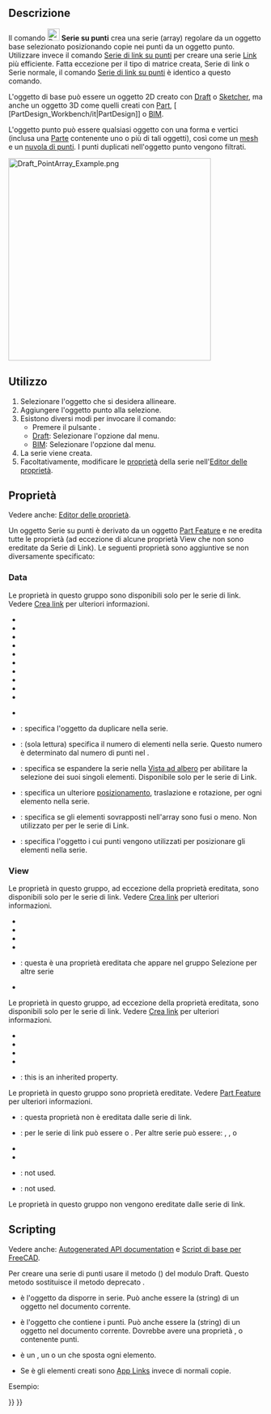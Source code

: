 <languages/>

{{Docnav/it
|[[Draft_PathLinkArray/it|Serie di link su tracciato]]
|[[Draft_PointLinkArray/it|Serie di link su punti]]
|[[Draft_Workbench/it|Draft]]
|IconL=Draft_PathLinkArray.svg
|IconR=Draft_PointLinkArray.svg
|IconC=Workbench_Draft.svg
}}

{{GuiCommand/it
|Name=Draft_PointArray
|Name/it=Draft Serie su punti
|MenuLocation=Modifiche → Strumenti serie →  Serie su punti<br>Modifica →  Serie su punti
|Workbenches=[[Draft_Workbench/it|Draft]], [[BIM_Workbench/it|BIM]]
|Version=0.18
|SeeAlso=[[Draft_OrthoArray/it|Draft Serie ortogonale]], [[Draft_PolarArray/it|Draft Serie polare]], [[Draft_CircularArray/it|Draft Serie circolare]], [[Draft_PathArray/it|Draft Serie su tracciato]], [[Draft_PathLinkArray/it|Draft Serie di link su tracciato]], [[Draft_PointLinkArray/it|Draft Serie di link su punti]]
}}

<span id="Description"></span>
==Descrizione==

Il comando [[Image:Draft_PointArray.svg|24px]] '''Serie su punti''' crea una serie (array) regolare da un oggetto base selezionato posizionando copie nei punti da un oggetto punto. Utilizzare invece il comando [[Draft_PointLinkArray/it|Serie di link su punti]] per creare una serie [[App_Link/it|Link]] più efficiente. Fatta eccezione per il tipo di matrice creata, Serie di link o Serie normale, il comando [[Draft_PointLinkArray/it|Serie di link su punti]] è identico a questo comando.

L'oggetto di base può essere un oggetto 2D creato con [[Draft_Workbench/it|Draft]] o [[Sketcher_Workbench/it|Sketcher]], ma anche un oggetto 3D come quelli creati con [[Part_Workbench/it|Part]], [ [PartDesign_Workbench/it|PartDesign]] o [[BIM_Workbench/it|BIM]].

L'oggetto punto può essere qualsiasi oggetto con una forma e vertici (inclusa una [[Std_Part/it|Parte]] contenente uno o più di tali oggetti), così come un [[Mesh_Workbench/it|mesh]] e un [[Points_Workbench/it|nuvola di punti]]. I punti duplicati nell'oggetto punto vengono filtrati.

[[Image:Draft_PointArray_Example.png|400px]]
{{Caption|Serie su punti}}

<span id="Usage"></span>
==Utilizzo==

# Selezionare l'oggetto che si desidera allineare.
# Aggiungere l'oggetto punto alla selezione.
# Esistono diversi modi per invocare il comando:
#* Premere il pulsante {{Button|[[Image:Draft_PointArray.svg|16px]] [[Draft_PointArray/it|Serie su punti]]}}.
#* [[Draft_Workbench/it|Draft]]: Selezionare l'opzione {{MenuCommand|Modifiche → Strumenti serie→ [[Image:Draft_PointArray.svg|16px]] Serie su punti}} dal menu.
#* [[BIM_Workbench/it|BIM]]: Selezionare l'opzione {{MenuCommand|Modifica → [[Image:Draft_PointArray.svg|16px]] Serie su punti}} dal menu.
# La serie viene creata.
# Facoltativamente, modificare le [[#Proprietà|proprietà]] della serie nell'[[property_editor/it|Editor delle proprietà]].

<span id="Properties"></span>
== Proprietà ==

Vedere anche: [[Property_editor/it|Editor delle proprietà]].

Un oggetto Serie su punti è derivato da un oggetto [[Part_Feature/it|Part Feature]] e ne eredita tutte le proprietà (ad eccezione di alcune proprietà View che non sono ereditate da Serie di Link). Le seguenti proprietà sono aggiuntive se non diversamente specificato:

===Data===

<div class="mw-translate-fuzzy">
{{TitleProperty|Link}}
</div>

Le proprietà in questo gruppo sono disponibili solo per le serie di link. Vedere [[Std_LinkMake/it#Proprietà|Crea link]] per ulteriori informazioni.

<div class="mw-translate-fuzzy">
* {{PropertyData|Scale|Float}}
* {{PropertyData|Scale Vector|Vector|Hidden}}
* {{PropertyData|Scale List|VectorList}}
* {{PropertyData|Visibility List|BoolList|Hidden}}
* {{PropertyData|Placement List|PlacementList|Hidden}}
* {{PropertyData|Element List|LinkList|Hidden}}
* {{PropertyData|_ Link Touched|Bool|Hidden}}
* {{PropertyData|_ Child Cache|LinkList|Hidden}}
* {{PropertyData|Colored Elements|LinkSubHidden|Hidden}}
* {{PropertyData|Link Transform|Bool}}
</div>

{{Properties_Title|Draft}}

* {{PropertyData|Always Sync Placement|Bool}}

<div class="mw-translate-fuzzy">
{{TitleProperty|Objects}}
</div>

<div class="mw-translate-fuzzy">
* {{PropertyData|Base|Link}}: specifica l'oggetto da duplicare nella serie.
* {{PropertyData|Count|Integer}}: (sola lettura) specifica il numero di elementi nella serie. Questo numero è determinato dal numero di punti nel {{PropertyData|Point Object}}.
* {{PropertyData|Expand Array|Bool}}: specifica se espandere la serie nella [[Tree_view/it|Vista ad albero]] per abilitare la selezione dei suoi singoli elementi. Disponibile solo per le serie di Link.
* {{PropertyData|Extra Placement|Placement}}: specifica un ulteriore [[Placement/it|posizionamento]], traslazione e rotazione, per ogni elemento nella serie.
* {{PropertyData|Fuse|Bool}}: specifica se gli elementi sovrapposti nell'array sono fusi o meno. Non utilizzato per per le serie di Link. {{Version/it|0.22}}
* {{PropertyData|Point Object|Link}}: specifica l'oggetto i cui punti vengono utilizzati per posizionare gli elementi nella serie.
</div>

===View===

<div class="mw-translate-fuzzy">
{{TitleProperty|Link}}
</div>

Le proprietà in questo gruppo, ad eccezione della proprietà ereditata, sono disponibili solo per le serie di link. Vedere [[Std_LinkMake/it#Proprietà|Crea link]] per ulteriori informazioni.

* {{PropertyView|Draw Style|Enumeration}}
* {{PropertyView|Line Width|FloatConstraint}}
* {{PropertyView|Override Material|Bool}}
* {{PropertyView|Point Size|FloatConstraint}}
* {{PropertyView|Selectable|Bool}}: questa è una proprietà ereditata che appare nel gruppo Selezione per altre serie
* {{PropertyView|Shape Material|Material}}

<div class="mw-translate-fuzzy">
{{TitleProperty|Base}}
</div>

Le proprietà in questo gruppo, ad eccezione della proprietà ereditata, sono disponibili solo per le serie di link. Vedere [[Std_LinkMake/it#Proprietà|Crea link]] per ulteriori informazioni.

* {{PropertyView|Child View Provider|PersistentObject|Hidden}}
* {{PropertyView|Material List|MaterialList|Hidden}}
* {{PropertyView|Override Color List|ColorList|Hidden}}
* {{PropertyView|Override Material List|BoolList|Hidden}}
* {{PropertyView|Proxy|PythonObject|Hidden}}: this is an inherited property.

<div class="mw-translate-fuzzy">
{{TitleProperty|Display Options}}
</div>

Le proprietà in questo gruppo sono proprietà ereditate. Vedere [[Part_Feature#Properties|Part Feature]] per ulteriori informazioni.

* {{PropertyView|Bounding Box|Bool}}: questa proprietà non è ereditata dalle serie di link.
* {{PropertyView|Modalità di visualizzazione|Enumeration}}: per le serie di link può essere {{value|Link}} o {{value|ChildView}}. Per altre serie può essere: {{value|Flat Lines}}, {{value|Shaded}}, {{value|Wireframe}} o {{value|Points}}
* {{PropertyView|Show In Tree|Bool}}
* {{PropertyView|Visibility|Bool}}

<div class="mw-translate-fuzzy">
{{TitleProperty|Draft}}
</div>

* {{PropertyView|Pattern|Enumeration}}: not used.
* {{PropertyView|Pattern Size|Float}}: not used.

<div class="mw-translate-fuzzy">
{{TitleProperty|Object style}}
</div>

Le proprietà in questo gruppo non vengono ereditate dalle serie di link.

==Scripting==

Vedere anche: [https://freecad.github.io/SourceDoc/ Autogenerated API documentation] e [[FreeCAD Scripting Basics/it|Script di base per FreeCAD]].

Per creare una serie di punti usare il metodo {{incode|make_point_array}} ({{Version/it|0.19}}) del modulo Draft. Questo metodo sostituisce il metodo deprecato {{incode|makePointArray}}.

{{Code|code=
point_array = make_point_array(base_object, point_object, extra=None, use_link=True)
}}

* {{incode|base_object}} è l'oggetto da disporre in serie. Può anche essere la {{incode|Label}} (string) di un oggetto nel documento corrente.
* {{incode|point_object}} è l'oggetto che contiene i punti. Può anche essere la {{incode|Label}} (string) di un oggetto nel documento corrente. Dovrebbe avere una proprietà {{incode|Geometry}}, {{incode|Links}} o {{incode|Components}} contenente punti.
* {{incode|extra}} è un {{incode|App.Placement}}, un {{incode|App.Vector}} o un {{incode|App.Rotation}} che sposta ogni elemento.
* Se {{incode|use_link}} è {{incode|True}} gli elementi creati sono [[App_Link/it|App Links]] invece di normali copie.

Esempio:

{{Code|code=
import FreeCAD as App
import Draft

doc = App.newDocument()

polygon = Draft.make_polygon(3, radius=500.0)

p1 = Draft.make_point(App.Vector(1500, 0, 0))
p2 = Draft.make_point(App.Vector(2500, 0, 0))
p3 = Draft.make_point(App.Vector(2000, 1000, 0))

compound = doc.addObject("Part::Compound", "Compound")
compound.Links = [p1, p2, p3]

point_array = Draft.make_point_array(polygon, compound)
doc.recompute()
}}


{{Docnav/it
|[[Draft_PathLinkArray/it|Serie di link su tracciato]]
|[[Draft_PointLinkArray/it|Serie di link su punti]]
|[[Draft_Workbench/it|Draft]]
|IconL=Draft_PathLinkArray.svg
|IconR=Draft_PointLinkArray.svg
|IconC=Workbench_Draft.svg
}}

{{Draft Tools navi{{#translation:}}}}
{{Userdocnavi{{#translation:}}}}